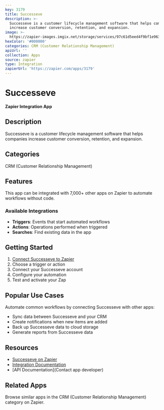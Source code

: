 ```yaml
---
key: 3179
title: Successeve
description: >-
  Successeve is a customer lifecycle management software that helps companies
  increase customer conversion, retention, and expansion.
image: >-
  https://zapier-images.imgix.net/storage/services/97c61d5eed4f9bf1e963690f31ded0ed.png?auto=format%2Ccompress&ixlib=python-3.0.0&q=50
hexColor: '#000000'
categories: CRM (Customer Relationship Management)
apiUrl: ''
collection: Apps
source: zapier
type: Integration
zapierUrl: 'https://zapier.com/apps/3179'
---
```

# Successeve

**Zapier Integration App**

## Description

Successeve is a customer lifecycle management software that helps companies increase customer conversion, retention, and expansion.

## Categories

CRM (Customer Relationship Management)

## Features

This app can be integrated with 7,000+ other apps on Zapier to automate workflows without code.

### Available Integrations

- **Triggers**: Events that start automated workflows
- **Actions**: Operations performed when triggered
- **Searches**: Find existing data in the app

## Getting Started

1. [Connect Successeve to Zapier](https://zapier.com/apps/3179)
2. Choose a trigger or action
3. Connect your Successeve account
4. Configure your automation
5. Test and activate your Zap

## Popular Use Cases

Automate common workflows by connecting Successeve with other apps:

- Sync data between Successeve and your CRM
- Create notifications when new items are added
- Back up Successeve data to cloud storage
- Generate reports from Successeve data

## Resources

- [Successeve on Zapier](https://zapier.com/apps/3179)
- [Integration Documentation](https://zapier.com/apps/3179/integrations)
- [API Documentation](Contact app developer)

## Related Apps

Browse similar apps in the CRM (Customer Relationship Management) category on Zapier.

